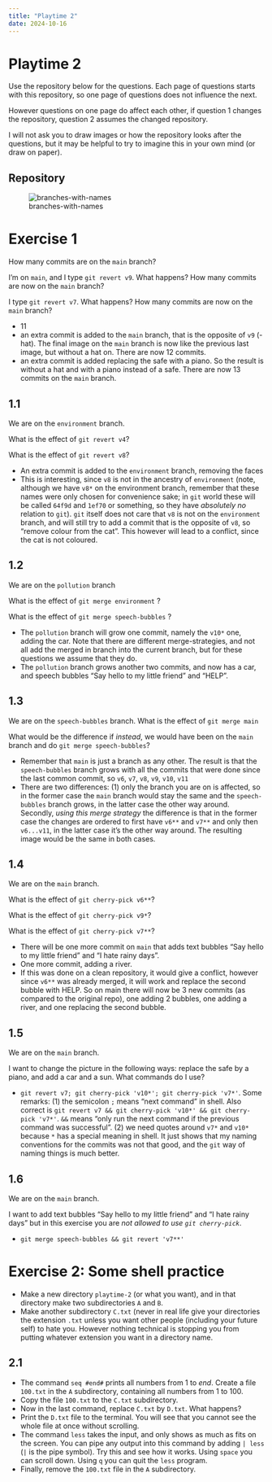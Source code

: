 ```yaml
---
title: "Playtime 2"
date: 2024-10-16
---
```

# Playtime 2

Use the repository below for the questions.
Each page of questions starts with this repository,
so one page of questions does not influence the next.

However questions on one page do affect each other,
if question 1 changes the repository, question 2 assumes the changed repository.

I will not ask you to draw images or how the repository looks after the questions, but it may be helpful to try to imagine this in your own mind (or draw on paper).

## Repository

![branches-with-names](branches-with-names.webp)

# Exercise 1

How many commits are on the `main` branch?

I'm on `main`, and I type `git revert v9`. What happens? How many commits are now on the `main` branch?

I type `git revert v7`. What happens? How many commits are now on the `main` branch?

::: {.hidden-answer}
- 11
- an extra commit is added to the `main` branch, that is the opposite of `v9` (-hat). The final image on the `main` branch is now like the previous last image, but without a hat on. There are now 12 commits.
- an extra commit is added replacing the safe with a piano. So the result is without a hat and with a piano instead of a safe. There are now 13 commits on the `main` branch.

:::

## 1.1

We are on the `environment` branch.

What is the effect of `git revert v4`?

What is the effect of `git revert v8`?

::: {.hidden-answer}
- An extra commit is added to the `environment` branch, removing the faces
- This is interesting, since `v8` is not in the ancestry of `environment` (note, although we have `v8*` on the environment branch, remember that these names were only chosen for convenience sake; in `git` world these will be called `64f9d` and `1ef70` or something, so they have _absolutely no_ relation to `git`). `git` itself does not care that `v8` is not on the `environment` branch, and will still try to add a commit that is the opposite of `v8`, so "remove colour from the cat". This however will lead to a conflict, since the cat is not coloured.

:::

## 1.2

We are on the `pollution` branch

What is the effect of `git merge environment` ?

What is the effect of `git merge speech-bubbles` ?

::: {.hidden-answer}
- The `pollution` branch will grow one commit, namely the `v10*` one, adding the car. Note that there are different merge-strategies, and not all add the merged in branch into the current branch, but for these questions we assume that they do.
- The `pollution` branch grows another two commits, and now has a car, and speech bubbles "Say hello to my little friend" and "HELP".


:::

## 1.3

We are on the `speech-bubbles` branch. What is the effect of `git merge main`

What would be the difference if _instead_, we would have been on the `main` branch and do `git merge speech-bubbles`?


::: {.hidden-answer}
- Remember that `main` is just a branch as any other. The result is that the `speech-bubbles` branch grows with all the commits that were done since the last common commit, so `v6`, `v7`, `v8`, `v9`, `v10`, `v11`
- There are two differences: (1) only the branch you are on is affected, so in the former case the `main` branch would stay the same and the `speech-bubbles` branch grows, in the latter case the other way around. Secondly, _using this merge strategy_ the difference is that in the former case the changes are ordered to first have `v6**` and `v7**` and only then `v6...v11`, in the latter case it's the other way around. The resulting image would be the same in both cases.

:::

## 1.4

We are on the `main` branch.

What is the effect of `git cherry-pick v6**`?

What is the effect of `git cherry-pick v9*`?

What is the effect of `git cherry-pick v7**`?


::: {.hidden-answer}
- There will be one more commit on `main` that adds text bubbles "Say hello to my little friend" and "I hate rainy days".
- One more commit, adding a river.
- If this was done on a clean repository, it would give a conflict, however since `v6**` was already merged, it will work and replace the second bubble with HELP. So on main there will now be 3 new commits (as compared to the original repo), one adding 2 bubbles, one adding a river, and one replacing the second bubble.

:::

## 1.5

We are on the `main` branch.

I want to change the picture in the following ways: replace the safe by a piano, and add a car and a sun. What commands do I use?

::: {.hidden-answer}
- `git revert v7; git cherry-pick 'v10*'; git cherry-pick 'v7*'`. Some remarks: (1) the semicolon `;` means "next command" in shell. Also correct is `git revert v7 && git cherry-pick 'v10*' && git cherry-pick 'v7*'`. `&&` means "only run the next command if the previous command was successful". (2) we need quotes around `v7*` and `v10*` because `*` has a special meaning in shell. It just shows that my naming conventions for the commits was not that good, and the `git` way of naming things is much better.

:::


## 1.6

We are on the `main` branch.

I want to add text bubbles "Say hello to my little friend" and "I hate rainy days" but in this exercise you are _not allowed to use `git cherry-pick`_.

::: {.hidden-answer}
- `git merge speech-bubbles && git revert 'v7**'`

:::

# Exercise 2: Some shell practice

- Make a new directory `playtime-2` (or what you want), and in that directory make two subdirectories `A` and `B`.
- Make another subdirectory `C.txt` (never in real life give your directories the extension `.txt` unless you want other people (including your future self) to hate you. However nothing technical is stopping you from putting whatever extension you want in a directory name.

## 2.1

- The command `seq #end#` prints all numbers from 1 to _end_. Create a file `100.txt` in the `A` subdirectory, containing all numbers from 1 to 100.
- Copy the file `100.txt` to the `C.txt` subdirectory.
- Now in the last command, replace `C.txt` by `D.txt`. What happens?
- Print the `D.txt` file to the terminal. You will see that you cannot see the whole file at once without scrolling.
- The command `less` takes the input, and only shows as much as fits on the screen. You can pipe any output into this command by adding `| less` (`|` is the pipe symbol). Try this and see how it works. Using `space` you can scroll down. Using `q` you can quit the `less` program.
- Finally, remove the `100.txt` file in the `A` subdirectory.
